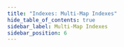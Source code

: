 ```yaml
---
title: "Indexes: Multi-Map Indexes"
hide_table_of_contents: true
sidebar_label: Multi-Map Indexes
sidebar_position: 6
---
```





<LanguageSwitcher supportedLanguages={supportedLanguages} />

<LanguageContent language="csharp">
   <MultiMapIndexesCsharp />
</LanguageContent>

<LanguageContent language="java">
   <MultiMapIndexesJava />
</LanguageContent>


<!---
### Indexes
- [Map Indexes](../indexes/map-indexes)
- [Map-Reduce Indexes](../indexes/map-reduce-indexes)
- [Indexing Polymorphic Data](../indexes/indexing-polymorphic-data)

### Studio
- [Create Multi-Map Index](../studio/database/indexes/create-multi-map-index)


-->